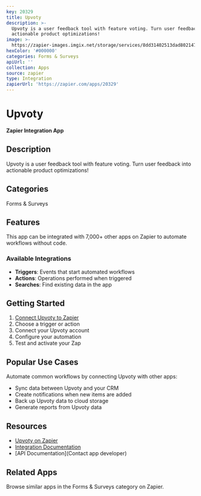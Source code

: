 ```yaml
---
key: 20329
title: Upvoty
description: >-
  Upvoty is a user feedback tool with feature voting. Turn user feedback into
  actionable product optimizations!
image: >-
  https://zapier-images.imgix.net/storage/services/8dd31402513dad802147ec83475826a5.png?auto=format%2Ccompress&ixlib=python-3.0.0&q=50
hexColor: '#000000'
categories: Forms & Surveys
apiUrl: ''
collection: Apps
source: zapier
type: Integration
zapierUrl: 'https://zapier.com/apps/20329'
---
```

# Upvoty

**Zapier Integration App**

## Description

Upvoty is a user feedback tool with feature voting. Turn user feedback into actionable product optimizations!

## Categories

Forms & Surveys

## Features

This app can be integrated with 7,000+ other apps on Zapier to automate workflows without code.

### Available Integrations

- **Triggers**: Events that start automated workflows
- **Actions**: Operations performed when triggered
- **Searches**: Find existing data in the app

## Getting Started

1. [Connect Upvoty to Zapier](https://zapier.com/apps/20329)
2. Choose a trigger or action
3. Connect your Upvoty account
4. Configure your automation
5. Test and activate your Zap

## Popular Use Cases

Automate common workflows by connecting Upvoty with other apps:

- Sync data between Upvoty and your CRM
- Create notifications when new items are added
- Back up Upvoty data to cloud storage
- Generate reports from Upvoty data

## Resources

- [Upvoty on Zapier](https://zapier.com/apps/20329)
- [Integration Documentation](https://zapier.com/apps/20329/integrations)
- [API Documentation](Contact app developer)

## Related Apps

Browse similar apps in the Forms & Surveys category on Zapier.
